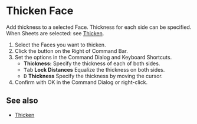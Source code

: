 
# Thicken Face

<Reference shortcut="" command="Thicken Face" button="Right of Command Bar" />

Add thickness to a selected Face. Thickness for each side can be specified.<br />
When Sheets are selected: see [Thicken](./thicken).

1. Select the Faces you want to thicken.
2. Click the button <ButtonIcon type="button-thicken" /> on the Right of Command Bar.
3. Set the options in the Command Dialog and Keyboard Shortcuts.
    - **Thickness:** Specify the thickness of each of both sides.
    - <kbd>Tab</kbd> **Lock Distances** Equalize the thickness on both sides.
    - <kbd>D</kbd> **Thickness** Specify the thickness by moving the cursor.
4. Confirm with OK in the Command Dialog or right-click.

## See also
- [Thicken](./thicken)


















